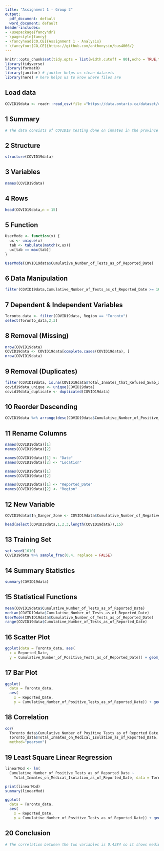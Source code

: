 ---
title: "Assignment 1 - Group 2"
output:
  pdf_document: default
  word_document: default
header-includes:
- \usepackage{fancyhdr}
- \pagestyle{fancy}
- \fancyhead[CO,CE]{Assignment 1 - Analysis}
- \fancyfoot[CO,CE]{https://github.com/anthonysin/bus4066/}
---

```{r setup, include=FALSE}
knitr::opts_chunk$set(tidy.opts = list(width.cutoff = 80),echo = TRUE,tidy = TRUE)
library(tidyverse)
library(formatR)
library(janitor) # janitor helps us clean datasets
library(here) # here helps us to know where files are
```

## Load data

```{r COVID-19}
COVID19data <- readr::read_csv(file ="https://data.ontario.ca/dataset/c4022f0f-6f3d-4e16-bd28-5312333a4bac/resource/d0d6ccc7-fc60-4a18-ac96-7f9493e9f10e/download/inmatetesting.csv")
```

## 1 Summary

```{r Data Summary}
# The data consists of COVID19 testing done on inmates in the province of Ontario from 2020-05-08 to the current day. As team we have tested R out by performing different  functions on the data yielding different results. For the last few questions our analysis will reference the subset Toronto_data, which includes only the data from the Region of Toronto.
```

## 2 Structure

```{r Returns the structure of the dataset}
structure(COVID19data)
```

## 3 Variables

```{r Returns all the column variable names in the dataset}
names(COVID19data)
```

## 4 Rows

```{r Returns the first 15 Rows in the dataset}
head(COVID19data,n = 15)
```

## 5 Function

```{r A Function which calculates all the modes of a vector}
UserMode <- function(x) {
  ux <- unique(x)
  tab <- tabulate(match(x,ux))
  ux[tab == max(tab)]
}

UserMode(COVID19data$Cumulative_Number_of_Tests_as_of_Reported_Date)
```

## 6 Data Manipulation

```{r Shows the rows where the cumulative number of tests reported is greater than or equal to 1000}
filter(COVID19data,Cumulative_Number_of_Tests_as_of_Reported_Date >= 1000)
```

## 7 Dependent & Independent Variables

```{r Creates a dataframe from the independent variable, the region Toronto, and a dependent variable, the cumulative number of tests, shows the first 15 rows}
Toronto_data <- filter(COVID19data, Region == "Toronto")
select(Toronto_data,2,3)
```

## 8 Removal (Missing)

```{r Removes any rows with missing values}
nrow(COVID19data)
COVID19data <- COVID19data[complete.cases(COVID19data), ] 
nrow(COVID19data)
```

## 9 Removal (Duplicates)

```{r Removal of any duplicate data of inmates that refused swabs}
filter(COVID19data, is.na(COVID19data$Total_Inmates_that_Refused_Swab_as_of_Reported_Date))
covid19data_unique <- unique(COVID19data)
covid19data_duplicate <- duplicated(COVID19data)
```

## 10 Reorder Descending

```{r Reorder rows in descending order based on the number of postive tests}
COVID19data %>% arrange(desc(COVID19data$Cumulative_Number_of_Positive_Tests_as_of_Reported_Date))
```

## 11 Rename Columns

```{r Rename the first and second column in the dataset}

names(COVID19data)[1]
names(COVID19data)[2] 

names(COVID19data)[1] <- "Date"
names(COVID19data)[2] <- "Location"

names(COVID19data)[1]
names(COVID19data)[2]

names(COVID19data)[1] <- "Reported_Date"
names(COVID19data)[2] <- "Region"
```

## 12 New Variable

```{r Creates a boolean variable Danger_Zone based on there being higher positive tests than negative tests reported on a given date}
COVID19data$In_Danger_Zone <- COVID19data$Cumulative_Number_of_Negative_Tests_as_of_Reported_Date < COVID19data$Cumulative_Number_of_Positive_Tests_as_of_Reported_Date

head(select(COVID19data,1,2,3,length(COVID19data)),15)
```

## 13 Training Set

```{r Create a training set from the dataset}
set.seed(1610)
COVID19data %>% sample_frac(0.4, replace = FALSE)
```

## 14 Summary Statistics

```{r Show the statistical summary of the dataset}
summary(COVID19data)
```

## 15 Statistical Functions

```{r Shows the mean, median, mode, and range of the cumulative number of tests reported}
mean(COVID19data$Cumulative_Number_of_Tests_as_of_Reported_Date)
median(COVID19data$Cumulative_Number_of_Tests_as_of_Reported_Date)
UserMode(COVID19data$Cumulative_Number_of_Tests_as_of_Reported_Date)
range(COVID19data$Cumulative_Number_of_Tests_as_of_Reported_Date)
```

## 16 Scatter Plot

```{r Creates a scatter plot for the cumulative number of postive test reported and the date when reported from the subset, Toronto_data}
ggplot(data = Toronto_data, aes(
  x = Reported_Date, 
  y = Cumulative_Number_of_Positive_Tests_as_of_Reported_Date)) + geom_point()
```

## 17 Bar Plot

```{r Creates a Bar Plot using the cumulative number of positive tests from the subset, Toronto_data}
ggplot(
  data = Toronto_data,
  aes(
    x = Reported_Date,
    y = Cumulative_Number_of_Positive_Tests_as_of_Reported_Date)) + geom_col(fill = "blue")
```

## 18 Correlation

```{r Shows the correlation between the number of positive cases and the number of inmates in medical isolation in the Toronto_data subset}
cor(
  Toronto_data$Cumulative_Number_of_Positive_Tests_as_of_Reported_Date, 
  Toronto_data$Total_Inmates_on_Medical_Isolation_as_of_Reported_Date, 
  method="pearson")
```

## 19 Least Square Linear Regression

```{r Creates a Linear Regression Model using the Least Square method using the Toronto_data subset}
linearMod <- lm(
  Cumulative_Number_of_Positive_Tests_as_of_Reported_Date ~ 
    Total_Inmates_on_Medical_Isolation_as_of_Reported_Date, data = Toronto_data)

print(linearMod)
summary(linearMod)

ggplot(
  data = Toronto_data, 
  aes(
    x = Reported_Date, 
    y = Cumulative_Number_of_Positive_Tests_as_of_Reported_Date)) + geom_point(colour = "red") + geom_smooth(method = "lm", fill = NA)
```

## 20 Conclusion 

```{r Conclusion based on the Linear Regression}
# The correlation between the two variables is 0.4384 so it shows medium correlation. The p-value: < 3.575e-12 which is statistically significant at the p < 0.001 cut-off level for every unit increase in the number of positive tests there is a 0.5721 increase in the number of inmates in isolation. Therefore, number of inmates in isolation increase with increasing positive tests.
```